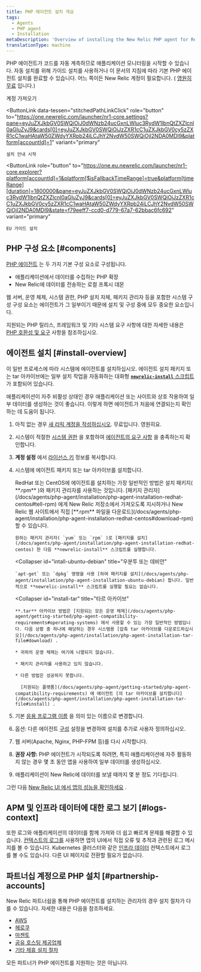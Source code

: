 ```yaml
---
title: PHP 에이전트 설치 개요
tags:
  - Agents
  - PHP agent
  - Installation
metaDescription: 'Overview of installing the New Relic PHP agent for RedHat, CentOS, Ubuntu, or Debian, or for the tar archive.'
translationType: machine
---
```


PHP 에이전트가 코드를 자동 계측하므로 애플리케이션 모니터링을 시작할 수 있습니다. 자동 설치를 위해 가이드 설치를 사용하거나 이 문서의 지침에 따라 기본 PHP 에이전트 설치를 완료할 수 있습니다. 어느 쪽이든 New Relic 계정이 필요합니다. ( [영원히 무료](https://docs.newrelic.com/docs/accounts/accounts-billing/new-relic-one-pricing-billing/new-relic-one-pricing-billing/#how-pricing-works) 입니다.)

<ButtonGroup>
  <ButtonLink
    data-tessen="stitchedPathLinkClick"
    role="button"
    to="https://newrelic.com/signup"
    variant="primary"
  >
    계정 가져오기
  </ButtonLink>

  <ButtonLink
    data-tessen="stitchedPathLinkClick"
    role="button"
    to="https://one.newrelic.com/launcher/nr1-core.settings?pane=eyJuZXJkbGV0SWQiOiJ0dWNzb24ucGxnLWluc3RydW1lbnQtZXZlcnl0aGluZyJ9&cards[0]=eyJuZXJkbGV0SWQiOiJzZXR1cC1uZXJkbGV0cy5zZXR1cC1waHAtaW50ZWdyYXRpb24iLCJhY2NvdW50SWQiOjI2NDA0MDl9&platform[accountId]=1"
    variant="primary"
  >
    설치 안내 시작
  </ButtonLink>

  <ButtonLink
    role="button"
    to="https://one.eu.newrelic.com/launcher/nr1-core.explorer?platform[accountId]=1&platform[$isFallbackTimeRange]=true&platform[timeRange][duration]=1800000&pane=eyJuZXJkbGV0SWQiOiJ0dWNzb24ucGxnLWluc3RydW1lbnQtZXZlcnl0aGluZyJ9&cards[0]=eyJuZXJkbGV0SWQiOiJzZXR1cC1uZXJkbGV0cy5zZXR1cC1waHAtaW50ZWdyYXRpb24iLCJhY2NvdW50SWQiOjI2NDA0MDl9&state=f79eeff7-ccd0-d779-67a7-62bbac6fc692"
    variant="primary"
  >
    EU 가이드 설치
  </ButtonLink>
</ButtonGroup>

## PHP 구성 요소 [#components]

[PHP 에이전트](/docs/agents/php-agent/getting-started/new-relic-php) 는 두 가지 기본 구성 요소로 구성됩니다.

* 애플리케이션에서 데이터를 수집하는 PHP 확장
* New Relic에 데이터를 전송하는 로컬 프록시 데몬

웹 서버, 운영 체제, 시스템 권한, PHP 설치 자체, 패키지 관리자 등을 포함한 시스템 구성 구성 요소는 에이전트가 그 일부이기 때문에 설치 및 구성 중에 모두 중요한 요소입니다.

지원되는 PHP 릴리스, 프레임워크 및 기타 시스템 요구 사항에 대한 자세한 내용은 [PHP 호환성 및 요구](/docs/agents/php-agent/getting-started/php-agent-compatibility-requirements) 사항을 참조하십시오.

## 에이전트 설치 [#install-overview]

이 일반 프로세스에 따라 시스템에 에이전트를 설치하십시오. 에이전트 설치 패키지 또는 tar 아카이브에는 일부 설치 작업을 자동화하는 대화형 [**`newrelic-install`** 스크립트](/docs/agents/php-agent/installation/newrelic-install-script) 가 포함되어 있습니다.

<Callout variant="tip">
  애플리케이션이 자주 비활성 상태인 경우 애플리케이션 또는 사이트와 상호 작용하여 일부 데이터를 생성하는 것이 좋습니다. 이렇게 하면 에이전트가 처음에 연결되는지 확인하는 데 도움이 됩니다.
</Callout>

1. 아직 없는 경우 [새 리릭 계정을 작성하십시오](https://newrelic.com/signup). 무료입니다. 영원히요.

2. 시스템이 적절한 [시스템 권한](/docs/agents/php-agent/getting-started/php-agent-compatibility-requirements#permissions) 을 포함하여 [에이전트의 요구 사항](/docs/agents/php-agent/getting-started/php-agent-compatibility-requirements) 을 충족하는지 확인합니다.

3. **계정 설정** 에서 [라이선스 키](/docs/agents/php-agent/getting-started/php-agent-compatibility-requirements#license_key) 정보를 복사합니다.

4. 시스템에 에이전트 패키지 또는 tar 아카이브를 설치합니다.

   <CollapserGroup>
     <Collapser
       id="install-redhat-centos"
       title="레드햇 또는 센트OS"
     >
       RedHat 또는 CentOS에 에이전트를 설치하는 가장 일반적인 방법은 설치 패키지( **.rpm** )와 패키지 관리자를 사용하는 것입니다. [패키지 관리자](/docs/agents/php-agent/installation/php-agent-installation-redhat-centos#tell-rpm) 에게 New Relic 저장소에서 가져오도록 지시하거나 New Relic 웹 사이트에서 직접 [**.rpm** 파일을 다운로드](/docs/agents/php-agent/installation/php-agent-installation-redhat-centos#download-rpm) 할 수 있습니다.

       원하는 패키지 관리자( `yum` 또는 `rpm` )로 [패키지를 설치](/docs/agents/php-agent/installation/php-agent-installation-redhat-centos) 한 다음 **newrelic-install** 스크립트를 실행합니다.
     </Collapser>

     <Collapser
       id="intall-ubuntu-debian"
       title="우분투 또는 데비안"
     >
       `apt-get` 또는 `dpkg` 명령을 사용 [하여 패키지를 설치](/docs/agents/php-agent/installation/php-agent-installation-ubuntu-debian) 합니다. 일반적으로 **newrelic-install** 스크립트를 실행할 필요는 없습니다.
     </Collapser>

     <Collapser
       id="install-tar"
       title="타르 아카이브"
     >
       **.tar** 아카이브 방법은 [지원되는 모든 운영 체제](/docs/agents/php-agent/getting-started/php-agent-compatibility-requirements#operating-systems) 에서 사용할 수 있는 가장 일반적인 방법입니다. 다음 상황 중 하나에 해당하는 경우 시스템용 [압축 tar 아카이브를 다운로드하십시오](/docs/agents/php-agent/installation/php-agent-installation-tar-file#download) .

       * 귀하의 운영 체제는 여기에 나열되지 않습니다.

       * 패키지 관리자를 사용하고 있지 않습니다.

       * 다른 방법은 성공하지 못합니다.

         [지원되는 플랫폼](/docs/agents/php-agent/getting-started/php-agent-compatibility-requirements) 에 에이전트 [의 tar 아카이브를 설치합니다](/docs/agents/php-agent/installation/php-agent-installation-tar-file#install) .
     </Collapser>
   </CollapserGroup>

5. 기본 [응용 프로그램 이름](/docs/site/naming-your-application) 을 의미 있는 이름으로 변경합니다.

6. 옵션: 다른 에이전트 [구성](/docs/agents/php-agent/configuration/php-agent-configuration) 설정을 변경하여 설치를 추가로 사용자 정의하십시오.

7. 웹 서버(Apache, Nginx, PHP-FPM 등)를 다시 시작합니다.

8. **권장 사항:** PHP 에이전트가 시작되도록 하려면, 특히 애플리케이션에 자주 활동하지 않는 경우 몇 초 동안 앱을 사용하여 일부 데이터를 생성하십시오.

9. 애플리케이션이 New Relic에 데이터를 보낼 때까지 몇 분 정도 기다립니다.

그런 다음 [New Relic UI 에서 앱의 성능을 확인하세요](/docs/apm/applications-menu/monitoring/apm-overview-page) .

## APM 및 인프라 데이터에 대한 로그 보기 [#logs-context]

또한 로그와 애플리케이션의 데이터를 함께 가져와 더 쉽고 빠르게 문제를 해결할 수 있습니다. [컨텍스트의 로그를](/docs/logs/logs-context/configure-logs-context-php/) 사용하면 앱의 UI에서 직접 오류 및 추적과 관련된 로그 메시지를 볼 수 있습니다. Kubernetes 클러스터와 같은 [인프라 데이터](/docs/logs/forward-logs/forward-your-logs-using-infrastructure-agent/) 컨텍스트에서 로그를 볼 수도 있습니다. 다른 UI 페이지로 전환할 필요가 없습니다.

## 파트너십 계정으로 PHP 설치 [#partnership-accounts]

New Relic 파트너쉽을 통해 PHP 에이전트를 설치하는 관리자의 경우 설치 절차가 다를 수 있습니다. 자세한 내용은 다음을 참조하세요.

* [AWS](/docs/accounts-partnerships/partnerships/partner-based-installation/amazon-web-services-aws-users)
* [헤로쿠](/docs/agents/php-agent/installation/php-agent-heroku)
* [마젠토](/docs/accounts-partnerships/partnerships/partner-based-installation/log-install-new-relic-partners#magento)
* [공유 호스팅 제공업체](/docs/agents/php-agent/installation/install-php-agent-shared-hosting-service)
* [기타 제휴 설치 절차](/docs/accounts-partnerships/partnerships/partner-based-installation/log-install-new-relic-partners)

모든 파트너가 PHP 에이전트를 지원하는 것은 아닙니다.

<InstallFeedback/>